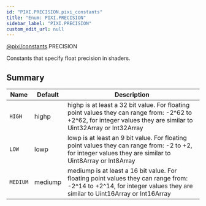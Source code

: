 ```yaml
---
id: "PIXI.PRECISION.pixi_constants"
title: "Enum: PIXI.PRECISION"
sidebar_label: "PIXI.PRECISION"
custom_edit_url: null
---
```



<div class="package-name">

[@pixi/constants](../modules/pixi_constants).PRECISION

</div>


Constants that specify float precision in shaders.



        

## Summary
| Name                | Default | Description                                                                                                                                                             |
| ------------------- | ------- | ----------------------------------------------------------------------------------------------------------------------------------------------------------------------- |
| <code>HIGH</code>   | highp   | highp is at least a 32 bit value. For floating point values they can range from&#58; -2^62 to +2^62, for integer values they are similar to Uint32Array or Int32Array   |
| <code>LOW</code>    | lowp    | lowp is at least an 9 bit value. For floating point values they can range from&#58; -2 to +2, for integer values they are similar to Uint8Array or Int8Array            |
| <code>MEDIUM</code> | mediump | mediump is at least a 16 bit value. For floating point values they can range from&#58; -2^14 to +2^14, for integer values they are similar to Uint16Array or Int16Array |

    